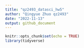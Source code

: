 ```yaml
---
title: "qz2493_datasci_hw5"
author: "Qingyue Zhuo qz2493"
date: "2022-11-13"
output: github_document
---
```


```r
knitr::opts_chunk$set(echo = TRUE)
library(tidyverse)
```

